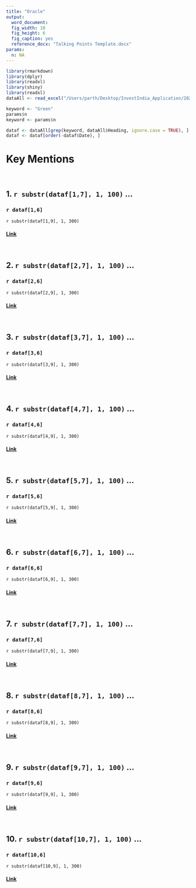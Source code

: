 ```yaml
---
title: "Oracle"
output:
  word_document:
  fig_width: 10
  fig_height: 6
  fig_caption: yes
  reference_docx: "Talking Points Template.docx"
params:
  n: NA
---
```


```r
library(rmarkdown)
library(dplyr)
library(readxl)
library(shiny)
library(readxl)
dataAll <- read_excel("/Users/parth/Desktop/InvestIndia_Application/20220502_PIB.xlsx")

keyword <- "Green"
params$n
keyword <- params$n

dataf <- dataAll[grep(keyword, dataAll$Heading, ignore.case = TRUE), ]
dataf <- dataf[order(-dataf$Date), ]
```

# Key Mentions

<br>

## 1. `r substr(dataf[1,7], 1, 100)` ...
### `r dataf[1,6]`
`r substr(dataf[1,9], 1, 300)`

#### [Link](`r dataf[1,8]`) 

<br>

## 2. `r substr(dataf[2,7], 1, 100)` ...
### `r dataf[2,6]`
`r substr(dataf[2,9], 1, 300)`

#### [Link](`r dataf[2,8]`) 

<br>

## 3. `r substr(dataf[3,7], 1, 100)` ...
### `r dataf[3,6]`
`r substr(dataf[3,9], 1, 300)`

#### [Link](`r dataf[3,8]`) 

<br>

## 4. `r substr(dataf[4,7], 1, 100)` ...
### `r dataf[4,6]`
`r substr(dataf[4,9], 1, 300)`

#### [Link](`r dataf[4,8]`) 
<br>

## 5. `r substr(dataf[5,7], 1, 100)` ...
### `r dataf[5,6]`
`r substr(dataf[5,9], 1, 300)`

#### [Link](`r dataf[5,8]`) 

<br>

## 6. `r substr(dataf[6,7], 1, 100)` ...
### `r dataf[6,6]`
`r substr(dataf[6,9], 1, 300)`

#### [Link](`r dataf[6,8]`)

<br>

## 7. `r substr(dataf[7,7], 1, 100)` ...
### `r dataf[7,6]`
`r substr(dataf[7,9], 1, 300)`

#### [Link](`r dataf[7,8]`) 

<br>

## 8. `r substr(dataf[8,7], 1, 100)` ...
### `r dataf[8,6]`
`r substr(dataf[8,9], 1, 300)`

#### [Link](`r dataf[8,8]`) 

<br>

## 9. `r substr(dataf[9,7], 1, 100)` ...
### `r dataf[9,6]`
`r substr(dataf[9,9], 1, 300)`

#### [Link](`r dataf[9,8]`) 

<br>

## 10. `r substr(dataf[10,7], 1, 100)` ...
### `r dataf[10,6]`
`r substr(dataf[10,9], 1, 300)`

#### [Link](`r dataf[10,8]`) 





